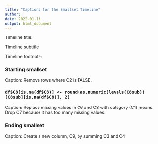 ```yaml
---
title: "Captions for the Smallset Timeline"
author: 
date: 2022-01-13
output: html_document
---
```


Timeline title: 

Timeline subtitle: 

Timeline footnote: 

### Starting smallset

Caption: Remove rows where C2 is FALSE.

### `df$C8[is.na(df$C8)] <- round(as.numeric(levels(C8sub))[C8sub][is.na(df$C8)], 2)`

Caption: Replace missing values in C6 and C8 with category (C1) means. Drop C7 because it has too many missing values.

### Ending smallset

Caption: Create a new column, C9, by summing C3 and C4



